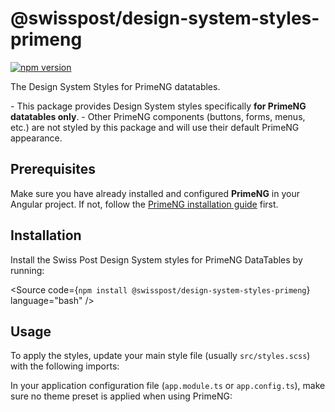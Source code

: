
<Meta of={PackageStories} />

# @swisspost/design-system-styles-primeng

[![npm version](https://badge.fury.io/js/@swisspost%2Fdesign-system-styles-primeng.svg)](https://badge.fury.io/js/@swisspost%2Fdesign-system-styles-primeng)

The Design System Styles for PrimeNG datatables.

<PostBanner type="info">
  <p>
    - This package provides Design System styles specifically <strong>for PrimeNG datatables only</strong>.
    - Other PrimeNG components (buttons, forms, menus, etc.) are not styled by this package and will use their default PrimeNG appearance.
  </p>
</PostBanner>


## Prerequisites

Make sure you have already installed and configured **PrimeNG** in your Angular project.
If not, follow the <a href="https://primeng.org/installation">PrimeNG installation guide</a> first.

## Installation

Install the Swiss Post Design System styles for PrimeNG DataTables by running:

<Source code={`npm install @swisspost/design-system-styles-primeng`} language="bash" />

## Usage

To apply the styles, update your main style file (usually `src/styles.scss`) with the following imports:

<Source code={PrimeNGStyleImportsSample} language="scss" />

In your application configuration file (`app.module.ts` or `app.config.ts`),
make sure no theme preset is applied when using PrimeNG:

<Source code={PrimeNGProviderSample} language="typescript" />
